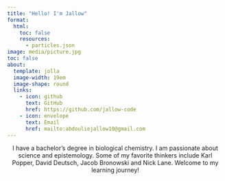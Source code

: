 ```yaml
---
title: "Hello! I'm Jallow"
format: 
  html:
    toc: false
    resources:
      - particles.json
image: media/picture.jpg
toc: false
about:
  template: jolla
  image-width: 19em
  image-shape: round
  links: 
    - icon: github
      text: GitHub
      href: https://github.com/jallow-code
    - icon: envelope
      text: Email
      href: mailto:abdouliejallow10@gmail.com
---
```


```{=html}
<style>
/* Styles for particle sections */
#particles-left,
#particles-right {
  position: absolute;
  width: 25%; /* Adjust width as needed */
  height: 100%;
  top: 0;
  z-index: -1;
  background-color: transparent; /* No background color */
}

#particles-left {
  left: 0;
}

#particles-right {
  right: 0;
}

#profile-section {
  position: relative;
  z-index: 1; /* Ensure profile content stays above the particles */
  text-align: center;
  margin: auto;
}
</style>

<div id="particles-left"></div>
<div id="particles-right"></div>

<div id="profile-section">
  <p>
  I have a bachelor’s degree in biological chemistry. I am passionate about science and epistemology. Some of my favorite thinkers include Karl Popper, David Deutsch, Jacob Bronowski and Nick Lane. Welcome to my learning journey!
  </p>
</div>

<!-- Particle.js script loaded from a CDN -->
<script src="https://cdnjs.cloudflare.com/ajax/libs/particles.js/2.0.0/particles.min.js"></script>

<!-- Configure particles for left and right sections -->
<script>
  particlesJS.load("particles-left", "./particles.json");
  particlesJS.load("particles-right", "./particles.json");
</script>

```


